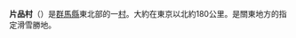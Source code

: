 {{日本町村|
自治體名=片品|
町村=村|
圖像=[[File:Mt.Shibutsu_16.jpg|240px]]|
圖像說明=[[尾瀨|尾瀨]][[上田代溼地|上田代溼地]]與[[至佛山|至佛山]]|
町村章=|
日文原名=片品村|
平假名=かたしなむら|
羅馬字拼音=Katashina-mura|
都道府縣=群馬縣|
支廳=|
郡=利根郡|
編號=10443-4|
面積=392.01|
邊界未定=|
人口=5,628|
統計時間=2007年8月|
自治體=[[群馬縣|群馬縣]]：[[沼田市|沼田市]]、[[水上町|水上町]]、[[川場村|川場村]]<br />[[栃木縣|栃木縣]]：[[日光市|日光市]]<br />[[福島縣|福島縣]]：[[檜枝岐村|檜枝岐村]]<br />[[新潟縣|新潟縣]]：[[魚沼市|魚沼市]]|
樹=|
花=|
鳥=|
其他象徵物=|
其他象徵=|
郵遞區號=378-0498|
所在地=利根郡片品村大字鎌田3967-3|
電話號碼=278-58-2111|
外部連結=http://www.vill.katashina.gunma.jp/|
經度=|
緯度=|
地圖=|
註記=
}}
'''片品村'''（{{jpn|j=片品村|hg=かたしなむら|rm=Katashina mura|f=y}}）是[[群馬縣|群馬縣]]東北部的一[[村|村]]。大約在東京以北約180公里。是關東地方的指定滑雪勝地。
{{群馬縣}}{{Authority control}}